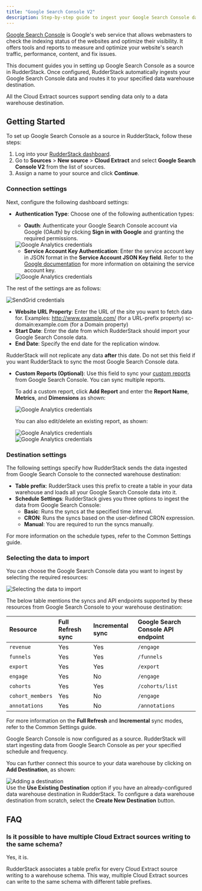 ```yaml
---
title: "Google Search Console V2"
description: Step-by-step guide to ingest your Google Search Console data into RudderStack.
---
```


[Google Search Console](https://search.google.com/search-console/about) is Google's web service that allows webmasters to check the indexing status of the websites and optimize their visibility. It offers tools and reports to measure and optimize your website's search traffic, performance, content, and fix issues.

This document guides you in setting up Google Search Console as a source in RudderStack. Once configured, RudderStack automatically ingests your Google Search Console data and routes it to your specified data warehouse destination.

<div class="warningBlock">
All the Cloud Extract sources support sending data only to a <Link to="/destinations/warehouse-destinations/">data warehouse destination</Link>.
</div>

## Getting Started

To set up Google Search Console as a source in RudderStack, follow these steps:

1. Log into your [RudderStack dashboard](https://app.rudderstack.com/).
2. Go to **Sources** > **New source** > **Cloud Extract** and select **Google Search Console V2** from the list of sources.
3. Assign a name to your source and click **Continue**.

### Connection settings

Next, configure the following dashboard settings:

- **Authentication Type**: Choose one of the following authentication types:

    - **Oauth**: Authenticate your Google Search Console account via Google (OAuth) by clicking
    **Sign in with Google** and granting the required permissions.

    <img src="../../assets/cloud-extract-sources/gsc-oauth-settings.png" alt="Google Analytics credentials" />

    - **Service Account Key Authentication**: Enter the service account key in JSON format in the **Service Account JSON Key field**. Refer to the [Google documentation](https://cloud.google.com/iam/docs/creating-managing-service-account-keys#creating_service_account_keys) for more information on obtaining the service account key.

    <img src="../../assets/cloud-extract-sources/gsc-auth-settings.png" alt="Google Analytics credentials" />

The rest of the settings are as follows:

<img src="../../assets/cloud-extract-sources/gsc-connection-settings.png" alt="SendGrid credentials" />

- **Website URL Property**: Enter the URL of the site you want to fetch data for. Examples: 
http://www.example.com/ (for a URL-prefix property)
sc-domain:example.com (for a Domain property)
- **Start Date**: Enter the date from which RudderStack should import your Google Search Console data.
- **End Date**: Specify the end date for the replication window.

<div class="warningBlock">
RudderStack will not replicate any data <strong>after</strong> this date. Do not set this field if you want RudderStack to sync the most Google Search Console data.
</div>

- **Custom Reports (Optional)**: Use this field to sync your [custom reports](https://support.google.com/analytics/answer/1033013?hl=en) from Google Search Console. You can sync multiple reports.

  To add a custom report, click **Add Report** and enter the **Report Name**, **Metrics**, and **Dimensions** as shown:

  <img src="../../assets/cloud-extract-sources/gcs-custom-report.png" alt="Google Analytics credentials" />

  You can also edit/delete an existing report, as shown:

  <img src="../../assets/cloud-extract-sources/gcs-edit-custom-report.png" alt="Google Analytics credentials" />
  <br/>
  <img src="../../assets/cloud-extract-sources/gcs-delete-custom-report.png" alt="Google Analytics credentials" />

### Destination settings

The following settings specify how RudderStack sends the data ingested from Google Search Console to the connected warehouse destination:

- **Table prefix**: RudderStack uses this prefix to create a table in your data warehouse and loads all your Google Search Console data into it.
- **Schedule Settings**: RudderStack gives you three options to ingest the data from Google Search Console:
    - **Basic**: Runs the syncs at the specified time interval. 
    - **CRON**: Runs the syncs based on the user-defined CRON expression.
    - **Manual**: You are required to run the syncs manually.

<div class="infoBlock">
For more information on the schedule types, refer to the <Link to="/sources/extract/common-settings/">Common Settings</Link> guide.
</div>

### Selecting the data to import

You can choose the Google Search Console data you want to ingest by selecting the required resources:

<img src="../../assets/cloud-extract-sources/Google Search Console-connection-settings-2.png" alt="Selecting the data to import" />

The below table mentions the syncs and API endpoints supported by these resources from Google Search Console to your warehouse destination:

| Resource | Full Refresh sync | Incremental sync | Google Search Console API endpoint |
| :---| :---- | :---- | :---- |
| `revenue` |  Yes | Yes | `/engage` |
| `funnels` | Yes | Yes |  `/funnels` |
| `export` | Yes | Yes |  `/export`|
| `engage` | Yes | No |  `/engage` |
| `cohorts` | Yes | Yes |  `/cohorts/list`|
| `cohort_members` | Yes | No | `/engage` |
| `annotations` | Yes | No |  `/annotations`|

<div class="infoBlock">
For more information on the <strong>Full Refresh</strong> and <strong>Incremental</strong> sync modes, refer to the <Link to="/sources/extract/common-settings/#sync-modes">Common Settings</Link> guide.
</div>

Google Search Console is now configured as a source. RudderStack will start ingesting data from Google Search Console as per your specified schedule and frequency.

You can further connect this source to your data warehouse by clicking on **Add Destination**, as shown:

<img src="../../assets/cloud-extract-sources/add-destination.png" alt="Adding a destination" />

<div class="successBlock">
Use the <strong>Use Existing Destination</strong> option if you have an already-configured data warehouse destination in RudderStack. To configure a data warehouse destination from scratch, select the <strong>Create New Destination</strong> button.
</div>

## FAQ

### Is it possible to have multiple Cloud Extract sources writing to the same schema?

Yes, it is.

RudderStack associates a table prefix for every Cloud Extract source writing to a warehouse schema. This way, multiple Cloud Extract sources can write to the same schema with different table prefixes.